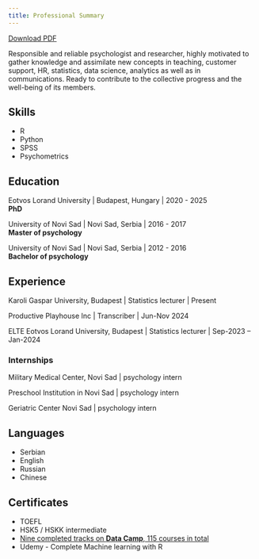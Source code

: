 ```yaml
---
title: Professional Summary
---
```


<a href="files/Aleksandar_Vujic_CV_2025.pdf" download class="btn btn-primary">
  Download PDF
</a>

Responsible and reliable psychologist and researcher, highly motivated to gather knowledge and assimilate new concepts in teaching, customer support, HR, statistics, data science, analytics as well as in communications. Ready to contribute to the collective progress and the well-being of its members.

## Skills

 + R
 + Python
 + SPSS
 + Psychometrics

## Education

Eotvos Lorand University \| Budapest, Hungary \| <span class="year-text">2020 - 2025</span><br>
**PhD** 

University of Novi Sad \| Novi Sad, Serbia \| <span class="year-text">2016 - 2017</span><br>
__Master of psychology__

University of Novi Sad \| Novi Sad, Serbia \| <span class="year-text">2012 - 2016</span><br>
__Bachelor of psychology__


## Experience

Karoli Gaspar University, Budapest \| Statistics lecturer \|  <span class="year-text">Present</span>

Productive Playhouse Inc \| Transcriber \|  <span class="year-text">Jun-Nov 2024</span>

ELTE Eotvos Lorand University, Budapest \| Statistics lecturer \|  <span class="year-text">Sep-2023 – Jan-2024</span>         

### Internships

Military Medical Center, Novi Sad \| psychology intern

Preschool Institution in Novi Sad  \| psychology intern

Geriatric Center Novi Sad  \| psychology intern

## Languages

 + Serbian
 + English
 + Russian
 + Chinese
 
## Certificates

  + TOEFL
  + HSK5 / HSKK intermediate
  + <a href="https://drive.google.com/drive/folders/1FMjQB6Z8losLlthZPiBZ46VBWARX0ipt?usp=sharing" class="certlink">Nine completed tracks on <b>Data Camp</b>, 115 courses in total</a>
  + Udemy - Complete Machine learning with R